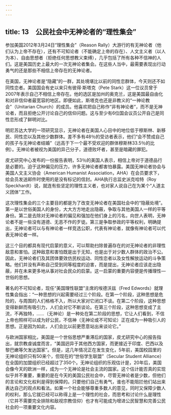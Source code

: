 ```yaml
---
---
---
```

title: 13　公民社会中无神论者的“理性集会”
---




参加美国2012年3月24日“理性集会”（Reason Rally）大游行的有无神论者（他们认为上帝不存在），还有不可知论者（不能确定上帝的存在）、人文主义者（以人为本）、自由思想者（拒绝任何思想教义束缚），几乎包括了所有各种不信神的人们。这是美国历史上最大的一次无神论者集会。在这些人当中，最需要表现出行动勇气的还是那些不相信上帝存在的无神论者。

在美国，无神论者是“隐藏”的一群，其处境堪比以前的同性恋群体，今天则还不如同性恋者。美国国会有史以来只有彼得·斯塔克（Pete Stark）这一位议员曾于2007年表示自己不相信上帝存在。他的选区是加州的奥克兰，这是美国最自由化和对非信仰者最宽容的地区。即便如此，斯塔克也还是非教义的“一神论教会”（Unitarian Church）的成员。他喜欢把自己称作“非有神论者”，而不是无神论者，而且拒绝公开讨论自己的信仰问题。这与至少有6位国会议员公开自己是同性恋形成了鲜明对比。

明尼苏达大学的一项研究显示，无神论者在美国人心目中的地位低于穆斯林、新移民、同性恋以及其他少数群体。差不多有48％的受访者表示，他们“会不赞成自己的孩子与无神论者结婚”（远高于下一个最不受欢迎的群体穆斯林33.5％的比例）。无神论者被视为美国的异己分子，道德败坏者，甚至是暗藏的罪犯。

皮尤研究中心发布的一份报告表明，53％的美国人表示，相信上帝对于道德品行是必要的。迫于这种偏见的压力，许多无神论者都害怕暴露。美国无神论者协会与美国人文主义协会（American Humanist Association，AHA）在会员要求下，给会员发送邮件时使用的是没有标记的信封。AHA执行总监史派克哈特（Roy Speckhardt）说，就连有些坚定的理性主义者，也对家人说自己在为某个“人道主义团体”工作。

这次理性集会的三个主要目的都是为了改变无神论者在美国社会中的“隐蔽处境”。第一是以世俗美国人的身份，大大方方地走出隐蔽，争取与其他美国人一样的平等身份。第二是去除对无神论者的偏见和强加在他们身上的污名，向世人表明，无神论者不是一些没有道德、无恶不作的歹徒。第三是争取参政的平等权利，明确提出，无神论者可以与有神论者一样竞选公职，代表有神论者，就像有神论者可以代表无神论者一样。

这三个目的都具有现代启蒙的意义，可以帮助扫除普遍存在的对无神论者的非理性敌意和害怕。这种敌意和害怕既是出于无知，也是出于对少数人群体的政治不公。因此，无神论者们及其团体要效仿民权运动、同性恋者以及女性解放运动的斗争策略。他们并没有声称自己受到同等程度的迫害，而是提出，无神论者应该走出隐蔽，并在未来更多地从事对社会民众的启蒙。这一启蒙的重要内容便是传播理性—世俗的思想。

著名的不可知论者，现任“美国理性联盟”主席的埃德沃兹（Fred Edwords）就理性集会指出：“一种思想的兴起需要经过三个阶段。在第一个阶段，这种思想是危险的，与周围的人们格格不入，所以大家对它闭口不谈。在第二个阶段，这种思想变得新鲜而有吸引力，人们会对它不断谈论。在第三个阶段，这种思想变成了主流，不再独特，……（无神论）是一种处在第二阶段的思想，它让人们看到，不信上帝也照样可以成为好公民，不信神（无神论或不可知论）正在成为一种吸引人的思想。正是因为如此，人们会比以前更愿意站出来谈论它。”

与欧洲国家相比，美国是一个世俗思想严重滞后的国家，皮尤研究中心的报告指出，就宗教虔诚度而言，“美国迥异于其他西方国家，而更接近于印度、巴西以及黎巴嫩等欠发达国家”。但是，这几年情况正在发生变化，5年前，美国校园里的无神论组织只有50来个，但现在的“世俗学生联盟”（Secular Student Alliance）在全国的加盟组织已经超过了350个。无神论组织的乐观估计是，20年后，美国会像今天的欧洲一样，成为一个无神论是社会主流的国家。这个估计能否真的实现似乎并不重要，重要的是在今天的美国公民社会中，尽管无神论者是少数，但他们的言论和文化权利是得到保障的。只要他们自己有勇气，谁也不能阻拦他们站出来表达自己的观点和看法。如果一个社会能够尊重多数人的意见，同时又保障少数人的权利，那么它就已经可以称得上是一个理性的社会，而思考和讨论什么是理性（它并不需要完全排除和敌视宗教信仰）也才有可能成为增进公民智慧和完善公民社会的一项重要文化内容。